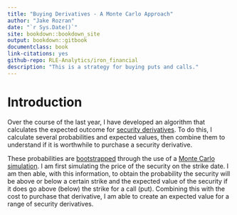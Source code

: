 ```yaml
--- 
title: "Buying Derivatives - A Monte Carlo Approach"
author: "Jake Rozran"
date: "`r Sys.Date()`"
site: bookdown::bookdown_site
output: bookdown::gitbook
documentclass: book
link-citations: yes
github-repo: RLE-Analytics/iron_financial
description: "This is a strategy for buying puts and calls."
---
```


# Introduction

Over the course of the last year, I have developed an algorithm that calculates 
the expected outcome for [security derivatives](#link-to-derivatives). To do 
this, I calculate several probabilities and expected values, then combine them to 
understand if it is worthwhile to purchase a security derivative. 

These probabilities are [bootstrapped](#link-to-bootstrap) through the use of a 
[Monte Carlo simulation](#link-to-mc). I am first simulating the price of the 
security on the strike date. I am then able, with this information, to obtain 
the probability the security will be above or below a certain strike and the 
expected value of the security if it does go above (below) the strike for a call 
(put). Combining this with the cost to purchase that derivative, I am able to 
create an expected value for a range of security derivatives. 